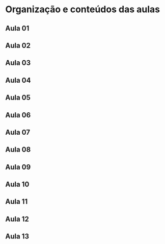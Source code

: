 # Organização e conteúdos das aulas

## Aula 01 {.unnumbered}

## Aula 02 {.unnumbered}

## Aula 03 {.unnumbered}

## Aula 04 {.unnumbered}

## Aula 05 {.unnumbered}

## Aula 06 {.unnumbered}

## Aula 07 {.unnumbered}

## Aula 08 {.unnumbered}

## Aula 09 {.unnumbered}

## Aula 10 {.unnumbered}

## Aula 11 {.unnumbered}

## Aula 12 {.unnumbered}

## Aula 13 {.unnumbered}
